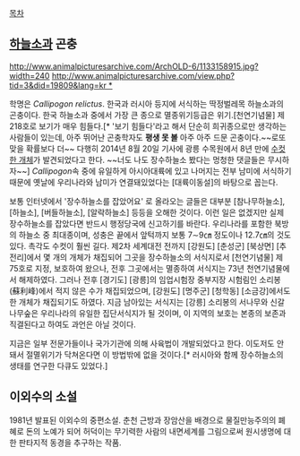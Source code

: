 [[목차]]
== [[하늘소]]과 곤충 ==
http://www.animalpicturesarchive.com/ArchOLD-6/1133158915.jpg?width=240
[[http://www.animalpicturesarchive.com/view.php?tid=3&did=19809&lang=kr *]]

학명은 ''Callipogon relictus''. 한국과 러시아 등지에 서식하는 딱정벌레목 하늘소과의 곤충이다. 한국 하늘소과 중에서 가장 큰 종으로 멸종위기등급은 위기.[천연기념물] 제218호로 보기가 매우 힘들다.[* '보기 힘들다'라고 해서 단순히 희귀종으로만 생각하는 사람들이 있는데, 아주 뛰어난 곤충학자도 '''평생 못 볼''' 아주 아주 드문 곤충이다.~~로또맞을 확률보다 더~~ 다행히 2014년 8월 20일 기사에 광릉 수목원에서 8년 만에 [http://news.naver.com/main/read.nhn?mode=LS2D&mid=sec&sid1=102&sid2=257&oid=001&aid=0007076907&viewType=pc 수컷 한 개체]가 발견되었다고 한다. ~~너도 나도 장수하늘소 봤다는 멍청한 댓글들은 무시하자~~] ''Callipogon''속 중에 유일하게 아시아대륙에 있고 나머지는 전부 남미에 서식하기때문에 옛날에 우리나라와 남미가 연결돼있었다는 [대륙이동설]의 바탕으로 꼽는다.

보통 인터넷에서 '장수하늘소를 잡았어요' 로 올라오는 글들은 대부분 [참나무하늘소],[하늘소], [버들하늘소], [알락하늘소] 등등을 오해한 것이다. 이런 일은 없겠지만 실제 장수하늘소를 잡았다면 반드시 행정당국에 신고하기를 바란다. 우리나라를 포함한 북방의 하늘소 중 최대종이며, 성충은 끝에서 앞턱까지 보통 7∼9㎝ 정도이나 12.7㎝의 것도 있다. 촉각도 수컷이 훨씬 길다. 제2차 세계대전 전까지 [강원도] [춘성군] [북상면] [추전리]에서 몇 개의 개체가 채집되어 그곳을 장수하늘소의 서식지로서 [천연기념물] 제75호로 지정, 보호하여 왔으나, 전후 그곳에서는 멸종하여 서식지는 73년 천연기념물에서 해제하였다. 그러나 전후 [경기도] [광릉]의 임업시험장 중부지장 시험림인 소리봉(蘇利峰)에서 적지 않은 수가 채집되었으며, [강원도] [명주군] [청학동] [소금강]에서도 한 개체가 채집되기도 하였다. 지금 남아있는 서식지는 [강릉] 소리봉의 서나무와 신갈나무숲은 우리나라의 유일한 집단서식지가 될 것이며, 이 지역의 보호는 본종의 보존과 직결된다고 하여도 과언은 아닐 것이다.

지금은 일부 전문가들이나 국가기관에 의해 사육법이 개발되었다고 한다. 이도저도 안 돼서 절멸위기가 닥쳐온다면 이 방법밖에 없을 것이다.[* 러시아와 함께 장수하늘소의 생태를 연구한 다큐도 있었다.]

== 이외수의 소설 ==

1981년 발표된 이외수의 중편소설. 춘천 근방과 장암산을 배경으로 물질만능주의의 폐혜로  돈의 노예가 되어 허덕이는 무기력한 사람의 내면세계를 그림으로써 원시생명에 대한 판타지적 동경을 추구하는 작품.
